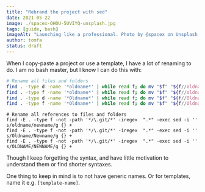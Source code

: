 ```yaml
---
title: "Rebrand the project with sed"
date: 2021-05-22
image: ./spacex-OHOU-5UVIYQ-unsplash.jpg
tags: [guide, bash]
imageAlt: "Launching like a professional. Photo by @spacex on Unsplash."
author: tomfa
status: draft
---
```


When I copy-paste a project or use a template, I have a lot of renaming to do.
I am no bash master, but I know I can do this with:

```sh
# Rename all files and folders
find . -type d -name '*oldname*' | while read f; do mv "$f" "${f//oldname/newname}"; done
find . -type f -name '*oldname*' | while read f; do mv "$f" "${f//oldname/newname}"; done
find . -type d -name '*Oldname*' | while read f; do mv "$f" "${f//Oldname/Newname}"; done
find . -type f -name '*Oldname*' | while read f; do mv "$f" "${f//Oldname/Newname}"; done
```

```
# Rename all references to files and folders
find -E . -type f -not -path '*/\.git/*' -iregex  ".*" -exec sed -i '' s/oldname/newname/g {} +
find -E . -type f -not -path '*/\.git/*' -iregex  ".*" -exec sed -i '' s/Oldname/Newname/g {} +
find -E . -type f -not -path '*/\.git/*' -iregex  ".*" -exec sed -i '' s/OLDNAME/NEWNAME/g {} +
```

Though I keep forgetting the syntax, and have little motivation to understand them or find shorter syntaxes.

One thing to keep in mind is to not have generic names. Or for templates, name it e.g. `[template-name]`.